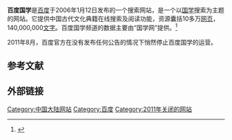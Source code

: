 '''百度国学'''是[[百度|百度]]于2006年1月12日发布的一个搜索网站，是一个以[[国学|国学]]搜索为主题的网站。它提供中国古代文化典籍在线搜索及阅读功能，资源囊括10多万[[网页|网页]]，140,000,000[[文字|文字]]。百度国学频道的数据主要由“国学网”提供。<ref>{{Cite web |url=http://tech.sina.com.cn/i/2006-01-12/1651818887.shtml |title=百度正式推出国学频道 可能将包括扫描内容 |accessdate=2012-02-20 |archive-date=2016-03-04 |archive-url=https://web.archive.org/web/20160304112404/http://tech.sina.com.cn/i/2006-01-12/1651818887.shtml |dead-url=no }}</ref>

2011年8月，百度官方在没有发布任何公告的情况下悄然停止百度国学的运营。

==参考文献==
<references />

== 外部链接 ==

{{Baiduproducts}}
{{Compu-stub}}

[[Category:中国大陆网站|Category:中国大陆网站]]
[[Category:百度|Category:百度]]
[[Category:2011年关闭的网站|Category:2011年关闭的网站]]